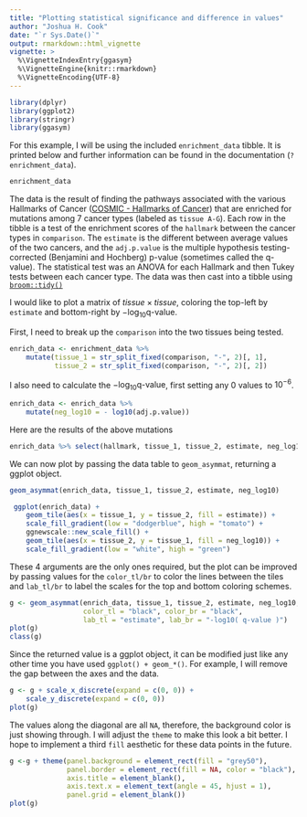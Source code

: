 ```yaml
---
title: "Plotting statistical significance and difference in values"
author: "Joshua H. Cook"
date: "`r Sys.Date()`"
output: rmarkdown::html_vignette
vignette: >
  %\VignetteIndexEntry{ggasym}
  %\VignetteEngine{knitr::rmarkdown}
  %\VignetteEncoding{UTF-8}
---
```


```r
library(dplyr)
library(ggplot2)
library(stringr)
library(ggasym)
```

For this example, I will be using the included `enrichment_data` tibble. It is printed below and further information can be found in the documentation (`?enrichment_data`).

```r
enrichment_data
```

The data is the result of finding the pathways associated with the various Hallmarks of Cancer ([COSMIC - Hallmarks of Cancer](https://cosmic-blog.sanger.ac.uk/hallmarks-cancer/)) that are enriched for mutations among 7 cancer types (labeled as `tissue A-G`). Each row in the tibble is a test of the enrichment scores of the `hallmark` between the cancer types in `comparison`. The `estimate` is the different between average values of the two cancers, and the `adj.p.value` is the multiple hypothesis testing-corrected (Benjamini and Hochberg) p-value (sometimes called the q-value). The statistical test was an ANOVA for each Hallmark and then Tukey tests between each cancer type. The data was then cast into a tibble using [`broom::tidy()`](https://broom.tidyverse.org)

I would like to plot a matrix of $tissue \times tissue$, coloring the top-left by `estimate` and bottom-right by $-\log_{10} \text{q-value}$. 

First, I need to break up the `comparison` into the two tissues being tested.

```r
enrich_data <- enrichment_data %>%
    mutate(tissue_1 = str_split_fixed(comparison, "-", 2)[, 1],
           tissue_2 = str_split_fixed(comparison, "-", 2)[, 2])
```

I also need to calculate the $-\log_{10} \text{q-value}$, first setting any $0$ values to $10^{-6}$.

```r
enrich_data <- enrich_data %>%
    mutate(neg_log10 = - log10(adj.p.value)) 
```

Here are the results of the above mutations

```r
enrich_data %>% select(hallmark, tissue_1, tissue_2, estimate, neg_log10)
```

We can now plot by passing the data table to `geom_asymmat`, returning a ggplot object.

```r
geom_asymmat(enrich_data, tissue_1, tissue_2, estimate, neg_log10)
```

```r
 ggplot(enrich_data) +
    geom_tile(aes(x = tissue_1, y = tissue_2, fill = estimate)) +
    scale_fill_gradient(low = "dodgerblue", high = "tomato") +
    ggnewscale::new_scale_fill() +
    geom_tile(aes(x = tissue_2, y = tissue_1, fill = neg_log10)) +
    scale_fill_gradient(low = "white", high = "green")
```


These 4 arguments are the only ones required, but the plot can be improved by passing values for the `color_tl/br` to color the lines between the tiles and `lab_tl/br` to label the scales for the top and bottom coloring schemes.

```r
g <- geom_asymmat(enrich_data, tissue_1, tissue_2, estimate, neg_log10,
                  color_tl = "black", color_br = "black",
                  lab_tl = "estimate", lab_br = "-log10( q-value )")
plot(g)
class(g)
```

Since the returned value is a ggplot object, it can be modified just like any other time you have used `ggplot() + geom_*()`. For example, I will remove the gap between the axes and the data.

```r
g <- g + scale_x_discrete(expand = c(0, 0)) +
    scale_y_discrete(expand = c(0, 0))
plot(g)
```

The values along the diagonal are all `NA`, therefore, the background color is just showing through. I will adjust the `theme` to make this look a bit better. I hope to implement a third `fill` aesthetic for these data points in the future.

```r
g <-g + theme(panel.background = element_rect(fill = "grey50"),
              panel.border = element_rect(fill = NA, color = "black"),
              axis.title = element_blank(),
              axis.text.x = element_text(angle = 45, hjust = 1),
              panel.grid = element_blank())
plot(g)
```


